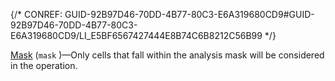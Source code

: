 

{/* CONREF: GUID-92B97D46-70DD-4B77-80C3-E6A319680CD9#GUID-92B97D46-70DD-4B77-80C3-E6A319680CD9/LI_E5BF6567427444E8B74C6B8212C56B99  */}

[Mask](/mask) (`mask` )—Only cells that fall within the analysis mask will be considered in the operation.
